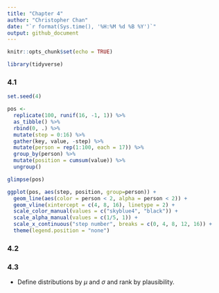 ```yaml
---
title: "Chapter 4"
author: "Christopher Chan"
date: "`r format(Sys.time(), '%H:%M %d %B %Y')`"
output: github_document
---
```


```r
knitr::opts_chunk$set(echo = TRUE)
```

```r
library(tidyverse)
```


### 4.1
```r
set.seed(4)

pos <- 
  replicate(100, runif(16, -1, 1)) %>%
  as_tibble() %>%
  rbind(0, .) %>%
  mutate(step = 0:16) %>%
  gather(key, value, -step) %>%
  mutate(person = rep(1:100, each = 17)) %>%
  group_by(person) %>%
  mutate(position = cumsum(value)) %>%
  ungroup()

glimpse(pos)
```

```r
ggplot(pos, aes(step, position, group=person)) +
  geom_line(aes(color = person < 2, alpha = person < 2)) + 
  geom_vline(xintercept = c(4, 8, 16), linetype = 2) +
  scale_color_manual(values = c("skyblue4", "black")) +
  scale_alpha_manual(values = c(1/5, 1)) +
  scale_x_continuous("step number", breaks = c(0, 4, 8, 12, 16)) +
  theme(legend.position = "none")
```

### 4.2

### 4.3
- Define distributions by $\mu$ and $\sigma$ and rank by plausibility.














